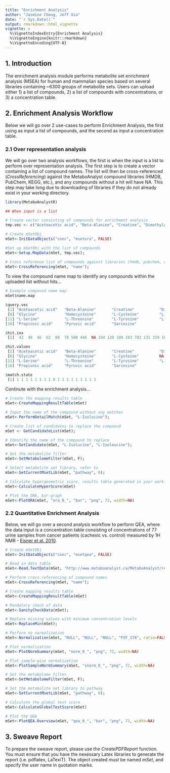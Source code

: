 ```yaml
---
title: "Enrichment Analysis"
author: "Jasmine Chong, Jeff Xia"
date: "`r Sys.Date()`"
output: rmarkdown::html_vignette
vignette: >
  %\VignetteIndexEntry{Enrichment Analysis}
  %\VignetteEngine{knitr::rmarkdown}
  %\VignetteEncoding{UTF-8}
---
```


## 1. Introduction

The enrichment analysis module performs metabolite set enrichment analysis (MSEA) for human and mammalian species based on several libraries containing ~6300 groups of metabolite sets. Users can upload either 1) a list of compounds, 2) a list of compounds with concentrations, or 3) a concentration table.

## 2. Enrichment Analysis Workflow

Below we will go over 2 use-cases to perform Enrichment Analysis, the first using as input a list of compounds, and the second as input a concentration table. 

### 2.1 Over representation analysis

We will go over two analysis workflows, the first is when the input is a list to perform over representation analysis. The first step is to create a vector containing a list of compound names. The list will then be cross-referenced (*CrossReferencing*) against the MetaboAnalyst compound libraries (HMDB, PubChem, KEGG, etc.), and any compounds without a hit will have NA. This step may take long due to downloading of libraries if they do not already exist in your working directory.

```r
library(MetaboAnalystR)

## When input is a list

# Create vector consisting of compounds for enrichment analysis 
tmp.vec <- c("Acetoacetic acid", "Beta-Alanine", "Creatine", "Dimethylglycine", "Fumaric acid", "Glycine", "Homocysteine", "L-Cysteine", "L-Isolucine", "L-Phenylalanine", "L-Serine", "L-Threonine", "L-Tyrosine", "L-Valine", "Phenylpyruvic acid", "Propionic acid", "Pyruvic acid", "Sarcosine")

# Create mSetObj
mSet<-InitDataObjects("conc", "msetora", FALSE)

#Set up mSetObj with the list of compounds
mSet<-Setup.MapData(mSet, tmp.vec);

# Cross reference list of compounds against libraries (hmdb, pubchem, chebi, kegg, metlin)
mSet<-CrossReferencing(mSet, "name");
```

To view the compound name map to identify any compounds within the uploaded list without hits...
```r
# Example compound name map
mSet$name.map 

$query.vec
 [1] "Acetoacetic acid"   "Beta-Alanine"       "Creatine"           "Dimethylglycine"    "Fumaric acid"      
 [6] "Glycine"            "Homocysteine"       "L-Cysteine"         "L-Isolucine"        "L-Phenylalanine"   
[11] "L-Serine"           "L-Threonine"        "L-Tyrosine"         "L-Valine"           "Phenylpyruvic acid"
[16] "Propionic acid"     "Pyruvic acid"       "Sarcosine"         

$hit.inx
 [1]  42  40  46  62  88  78 588 446  NA 104 120 109 103 702 131 159 164 185

$hit.values
 [1] "Acetoacetic acid"   "Beta-Alanine"       "Creatine"           "Dimethylglycine"    "Fumaric acid"      
 [6] "Glycine"            "Homocysteine"       "L-Cysteine"         NA                   "L-Phenylalanine"   
[11] "L-Serine"           "L-Threonine"        "L-Tyrosine"         "L-Valine"           "Phenylpyruvic acid"
[16] "Propionic acid"     "Pyruvic acid"       "Sarcosine"         

$match.state
 [1] 1 1 1 1 1 1 1 1 0 1 1 1 1 1 1 1 1 1
```

Continute with the enrichment analysis...
```r
# Create the mapping results table
mSet<-CreateMappingResultTable(mSet)

# Input the name of the compound without any matches 
mSet<-PerformDetailMatch(mSet, "L-Isolucine");

# Create list of candidates to replace the compound
mSet <- GetCandidateList(mSet);

# Identify the name of the compound to replace
mSet<-SetCandidate(mSet, "L-Isolucine", "L-Isoleucine");

# Set the metabolite filter
mSet<-SetMetabolomeFilter(mSet, F);

# Select metabolite set library, refer to 
mSet<-SetCurrentMsetLib(mSet, "pathway", 0);

# Calculate hypergeometric score, results table generated in your working directory
mSet<-CalculateHyperScore(mSet)

# Plot the ORA, bar-graph
mSet<-PlotORA(mSet, "ora_0_", "bar", "png", 72, width=NA)
```

### 2.2 Quantitative Enrichment Analysis

Below, we will go over a second analysis workflow to perform QEA, where the data input is a concentration table consisting of concentrations of 77 urine samples from cancer patients (cachexic vs. control) measured by 1H NMR - [Eisner et al. 2010](https://link.springer.com/article/10.1007%2Fs11306-010-0232-9). 

```r
# Create mSetObj
mSet<-InitDataObjects("conc", "msetqea", FALSE)

# Read in data table
mSet<-Read.TextData(mSet, "http://www.metaboanalyst.ca/MetaboAnalyst/resources/data/human_cachexia.csv", "rowu", "disc");

# Perform cross-referencing of compound names
mSet<-CrossReferencing(mSet, "name");

# Create mapping results table
mSet<-CreateMappingResultTable(mSet)

# Mandatory check of data 
mSet<-SanityCheckData(mSet);

# Replace missing values with minimum concentration levels
mSet<-ReplaceMin(mSet);

# Perform no normalization
mSet<-Normalization(mSet, "NULL", "NULL", "NULL", "PIF_178", ratio=FALSE, ratioNum=20)

# Plot normalization
mSet<-PlotNormSummary(mSet, "norm_0_", "png", 72, width=NA)

# Plot sample-wise normalization
mSet<-PlotSampleNormSummary(mSet, "snorm_0_", "png", 72, width=NA)

# Set the metabolome filter
mSet<-SetMetabolomeFilter(mSet, F);

# Set the metabolite set library to pathway
mSet<-SetCurrentMsetLib(mSet, "pathway", 0);

# Calculate the global test score
mSet<-CalculateGlobalTestScore(mSet)

# Plot the QEA
mSet<-PlotQEA.Overview(mSet, "qea_0_", "bar", "png", 72, width=NA)

```

## 3. Sweave Report 

To prepare the sweave report, please use the *CreatePDFReport* function. You must ensure that you have the nexessary Latex libraries to generate the report (i.e. pdflatex, LaTexiT). The object created *must* be named *mSet*, and specify the user name in quotation marks. 
